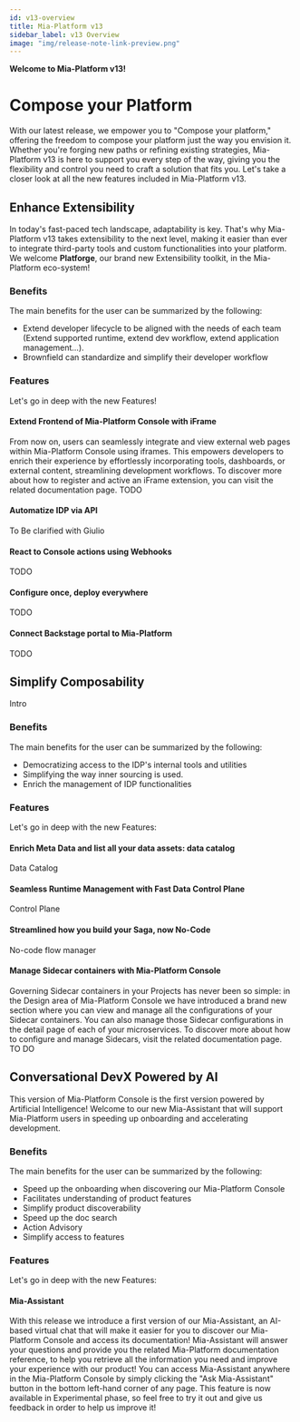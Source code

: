 ```yaml
---
id: v13-overview
title: Mia-Platform v13
sidebar_label: v13 Overview
image: "img/release-note-link-preview.png"
---
```


**Welcome to Mia-Platform v13!**

# Compose your Platform
With our latest release, we empower you to "Compose your platform," offering the freedom to compose your platform just the way you envision it. Whether you're forging new paths or refining existing strategies, Mia-Platform v13 is here to support you every step of the way, giving you the flexibility and control you need to craft a solution that fits you.
Let's take a closer look at all the new features included in Mia-Platform v13.

## Enhance Extensibility

In today's fast-paced tech landscape, adaptability is key. That's why Mia-Platform v13 takes extensibility to the next level, making it easier than ever to integrate third-party tools and custom functionalities into your platform. We welcome **Platforge**,  our brand new Extensibility toolkit, in the Mia-Platform eco-system!

### Benefits
<!--- da rivedere -->
The main benefits for the user can be summarized by the following:

- Extend developer lifecycle to be aligned with the needs of each team (Extend supported runtime, extend dev workflow, extend application management…).
- Brownfield can standardize and simplify their developer workflow

### Features
Let's go in deep with the new Features!

#### Extend Frontend of Mia-Platform Console with iFrame
From now on, users  can seamlessly integrate and view external web pages within Mia-Platform Console using iframes. This empowers developers to enrich their experience by effortlessly incorporating tools, dashboards, or external content, streamlining development workflows. 
To discover more about how to register and active an iFrame extension, you can visit the related documentation page. 
TODO

#### Automatize IDP via API
To Be clarified with Giulio

#### React to Console actions using Webhooks
TODO

#### Configure once, deploy everywhere
TODO

#### Connect Backstage portal to Mia-Platform
TODO

## Simplify Composability
Intro

### Benefits
<!--- da rivedere -->
The main benefits for the user can be summarized by the following:

- Democratizing access to the IDP's internal tools and utilities
- Simplifying the way inner sourcing is used.
- Enrich the management of IDP functionalities

### Features
Let's go in deep with the new Features:

#### Enrich Meta Data and list all your data assets: data catalog
Data Catalog

#### Seamless Runtime Management with Fast Data Control Plane
Control Plane

#### Streamlined how you build your Saga, now No-Code
No-code flow manager

#### Manage Sidecar containers with Mia-Platform Console
Governing Sidecar containers in your Projects has never been so simple: in the Design area of Mia-Platform Console we have introduced a brand new section where you can view and manage all the configurations of your Sidecar containers. You can also manage those Sidecar configurations in the detail page of each of your microservices.
To discover more about how to configure and manage Sidecars, visit the related documentation page.
TO DO

## Conversational DevX Powered by AI

This version of Mia-Platform Console is the first version powered by Artificial Intelligence! Welcome to our new Mia-Assistant that will support Mia-Platform users in speeding up onboarding and accelerating development.

### Benefits
<!--- da rivedere -->
The main benefits for the user can be summarized by the following:

- Speed up the onboarding when discovering our Mia-Platform Console
- Facilitates understanding of product features
- Simplify product discoverability
- Speed up the doc search
- Action Advisory
- Simplify access to features

### Features
Let's go in deep with the new Features:

#### Mia-Assistant
With this release we introduce a first version of our Mia-Assistant, an AI-based virtual chat that will make it easier for you to discover our Mia-Platform Console and access its documentation!
Mia-Assistant will answer your questions and provide you the related Mia-Platform documentation reference, to help you retrieve all the information you need and improve your experience with our product!
You can access Mia-Assistant anywhere in the Mia-Platform Console by simply clicking the "Ask Mia-Assistant" button in the bottom left-hand corner of any page. 
This feature is now available in Experimental phase, so feel free to try it out and give us feedback in order to help us improve it! 

